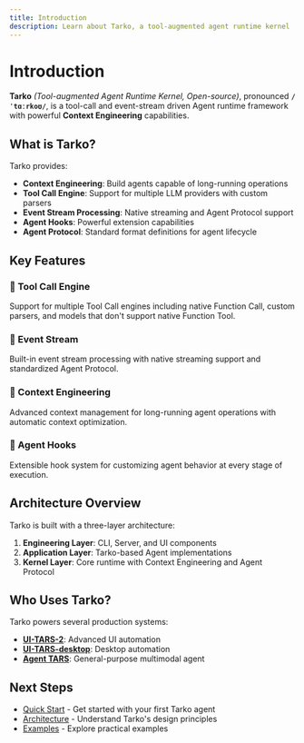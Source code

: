 ```yaml
---
title: Introduction
description: Learn about Tarko, a tool-augmented agent runtime kernel
---
```


# Introduction

**Tarko** *(Tool-augmented Agent Runtime Kernel, Open-source)*, pronounced **`/ˈtɑːrkoʊ/`**, is a tool-call and event-stream driven Agent runtime framework with powerful **Context Engineering** capabilities.

## What is Tarko?

Tarko provides:

- **Context Engineering**: Build agents capable of long-running operations
- **Tool Call Engine**: Support for multiple LLM providers with custom parsers
- **Event Stream Processing**: Native streaming and Agent Protocol support
- **Agent Hooks**: Powerful extension capabilities
- **Agent Protocol**: Standard format definitions for agent lifecycle

## Key Features

### 🔧 Tool Call Engine
Support for multiple Tool Call engines including native Function Call, custom parsers, and models that don't support native Function Tool.

### 🌊 Event Stream
Built-in event stream processing with native streaming support and standardized Agent Protocol.

### 🧠 Context Engineering
Advanced context management for long-running agent operations with automatic context optimization.

### 🔌 Agent Hooks
Extensible hook system for customizing agent behavior at every stage of execution.

## Architecture Overview

Tarko is built with a three-layer architecture:

1. **Engineering Layer**: CLI, Server, and UI components
2. **Application Layer**: Tarko-based Agent implementations
3. **Kernel Layer**: Core runtime with Context Engineering and Agent Protocol

## Who Uses Tarko?

Tarko powers several production systems:

- **[UI-TARS-2](https://seed-tars.com/showcase/ui-tars-2/)**: Advanced UI automation
- **[UI-TARS-desktop](https://github.com/bytedance/UI-TARS-desktop)**: Desktop automation
- **[Agent TARS](https://agent-tars.com/)**: General-purpose multimodal agent

## Next Steps

- [Quick Start](/guide/quick-start) - Get started with your first Tarko agent
- [Architecture](/guide/architecture) - Understand Tarko's design principles
- [Examples](/examples/getting-started) - Explore practical examples
